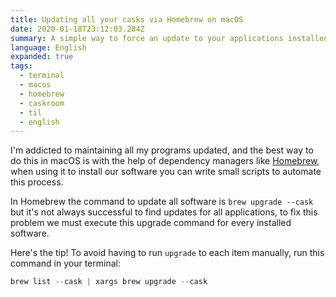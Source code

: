 ```yaml
---
title: Updating all your casks via Homebrew on macOS
date: 2020-01-18T23:12:03.284Z
summary: A simple way to force an update to your applications installed via Homebrew.
language: English
expanded: true
tags:
  - terminal
  - macos
  - homebrew
  - caskroom
  - til
  - english
---
```


I'm addicted to maintaining all my programs updated, and the best way to do this in macOS is with the help of dependency managers like [Homebrew](https://brew.sh/index_pt-br), when using it to install our software you can write small scripts to automate this process.

In Homebrew the command to update all software is `brew upgrade --cask` but it's not always successful to find updates for all applications, to fix this problem we must execute this upgrade command for every installed software.

Here's the tip! To avoid having to run `upgrade` to each item manually, run this command in your terminal:

```js
brew list --cask | xargs brew upgrade --cask
```

